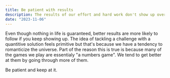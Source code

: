 ```yaml
---
title: Be patient with results
description: The results of our effort and hard work don't show up over night.
date: "2023-11-06"
---
```


Even though nothing in life is guaranteed, better results are more likely to follow if you keep showing up. The idea of tackling a challenge with a quantitive solution feels primitive but that's because we have a tendency to romanticize the universe. Part of the reason this is true is because many of the games we play are essentialy "a numbers game". We tend to get better at them by going through more of them.

Be patient and keep at it. 